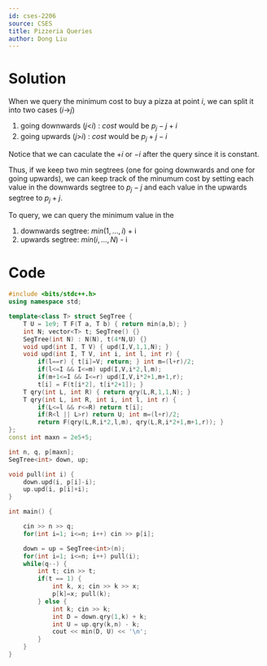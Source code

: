 ```yaml
---
id: cses-2206
source: CSES
title: Pizzeria Queries
author: Dong Liu
---
```


# Solution

When we query the minimum cost to buy a pizza at point $i$, we can split it into two cases ($i$$\rightarrow$$j$)
1. going downwards ($j$<$i$) : $cost$ would be $p_j-j+i$
2. going upwards ($j$>$i$) : $cost$ would be $p_j+j-i$

Notice that we can caculate the $+i$ or $-i$ after the query since it is constant.

Thus, if we keep two min segtrees (one for going downwards and one for going upwards), we can keep track of the minumum cost by setting each value in the downwards segtree to $p_j-j$ and each value in the upwards segtree to $p_j+j$.

To query, we can query the minimum value in the
1. downwards segtree: $min(1,\dots,i)$ + i
2. upwards segtree: $min(i,\dots,N)$ - i

# Code

<LanguageSection>

<CPPSection>

```cpp
#include <bits/stdc++.h>
using namespace std;

template<class T> struct SegTree {
	T U = 1e9; T F(T a, T b) { return min(a,b); }
	int N; vector<T> t; SegTree() {}
	SegTree(int N) : N(N), t(4*N,U) {}
	void upd(int I, T V) { upd(I,V,1,1,N); }
	void upd(int I, T V, int i, int l, int r) {
		if(l==r) { t[i]=V; return; } int m=(l+r)/2;
		if(l<=I && I<=m) upd(I,V,i*2,l,m);
		if(m+1<=I && I<=r) upd(I,V,i*2+1,m+1,r);
		t[i] = F(t[i*2], t[i*2+1]); }
	T qry(int L, int R) { return qry(L,R,1,1,N); }
	T qry(int L, int R, int i, int l, int r) {
		if(L<=l && r<=R) return t[i];
		if(R<l || L>r) return U; int m=(l+r)/2;
		return F(qry(L,R,i*2,l,m), qry(L,R,i*2+1,m+1,r)); }
};
const int maxn = 2e5+5;

int n, q, p[maxn];
SegTree<int> down, up;

void pull(int i) {
	down.upd(i, p[i]-i);
	up.upd(i, p[i]+i);
}

int main() {

	cin >> n >> q;
	for(int i=1; i<=n; i++) cin >> p[i];

	down = up = SegTree<int>(n);
	for(int i=1; i<=n; i++) pull(i);
	while(q--) {
		int t; cin >> t;
		if(t == 1) {
			int k, x; cin >> k >> x;
			p[k]=x; pull(k);
		} else {
			int k; cin >> k;
			int D = down.qry(1,k) + k;
			int U = up.qry(k,n) - k;
			cout << min(D, U) << '\n';
		}
	}
}
```

</CPPSection>

</LanguageSection>
